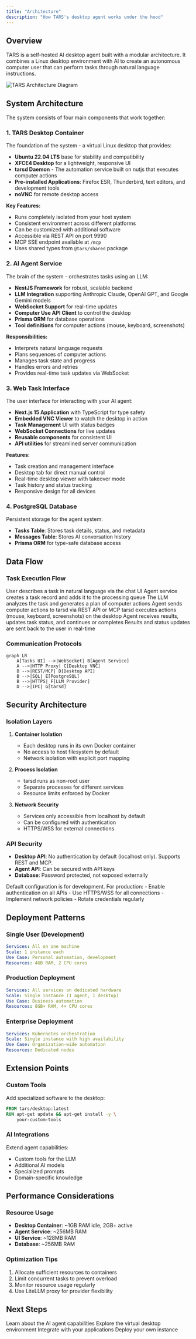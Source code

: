 ```yaml
---
title: "Architecture"
description: "How TARS's desktop agent works under the hood"
---
```


## Overview

TARS is a self-hosted AI desktop agent built with a modular architecture. It combines a Linux desktop environment with AI to create an autonomous computer user that can perform tasks through natural language instructions.

<img
  src="/images/agent-architecture.png"
  alt="TARS Architecture Diagram"
  className="w-full max-w-4xl"
/>

## System Architecture

The system consists of four main components that work together:

### 1. TARS Desktop Container
The foundation of the system - a virtual Linux desktop that provides:

- **Ubuntu 22.04 LTS** base for stability and compatibility
- **XFCE4 Desktop** for a lightweight, responsive UI
- **tarsd Daemon** - The automation service built on nutjs that executes computer actions
- **Pre-installed Applications**: Firefox ESR, Thunderbird, text editors, and development tools
- **noVNC** for remote desktop access

**Key Features:**
- Runs completely isolated from your host system
- Consistent environment across different platforms
- Can be customized with additional software
- Accessible via REST API on port 9990
- MCP SSE endpoint available at `/mcp`
- Uses shared types from `@tars/shared` package

### 2. AI Agent Service
The brain of the system - orchestrates tasks using an LLM:

- **NestJS Framework** for robust, scalable backend
- **LLM Integration** supporting Anthropic Claude, OpenAI GPT, and Google Gemini models
- **WebSocket Support** for real-time updates
- **Computer Use API Client** to control the desktop
- **Prisma ORM** for database operations
- **Tool definitions** for computer actions (mouse, keyboard, screenshots)

**Responsibilities:**
- Interprets natural language requests
- Plans sequences of computer actions
- Manages task state and progress
- Handles errors and retries
- Provides real-time task updates via WebSocket

### 3. Web Task Interface
The user interface for interacting with your AI agent:

- **Next.js 15 Application** with TypeScript for type safety
- **Embedded VNC Viewer** to watch the desktop in action
- **Task Management** UI with status badges
- **WebSocket Connections** for live updates
- **Reusable components** for consistent UI
- **API utilities** for streamlined server communication

**Features:**
- Task creation and management interface
- Desktop tab for direct manual control
- Real-time desktop viewer with takeover mode
- Task history and status tracking
- Responsive design for all devices

### 4. PostgreSQL Database
Persistent storage for the agent system:

- **Tasks Table**: Stores task details, status, and metadata
- **Messages Table**: Stores AI conversation history
- **Prisma ORM** for type-safe database access

## Data Flow

### Task Execution Flow

<Steps>
  <Step title="User Input">
    User describes a task in natural language via the chat UI
  </Step>
  <Step title="Task Creation">
    Agent service creates a task record and adds it to the processing queue
  </Step>
  <Step title="AI Planning">
    The LLM analyzes the task and generates a plan of computer actions
  </Step>
  <Step title="Action Execution">
    Agent sends computer actions to tarsd via REST API or MCP
  </Step>
  <Step title="Desktop Automation">
    tarsd executes actions (mouse, keyboard, screenshots) on the desktop
  </Step>
  <Step title="Result Processing">
    Agent receives results, updates task status, and continues or completes
  </Step>
  <Step title="User Feedback">
    Results and status updates are sent back to the user in real-time
  </Step>
</Steps>

### Communication Protocols

```mermaid
graph LR
    A[Tasks UI] -->|WebSocket| B[Agent Service]
    A -->|HTTP Proxy| C[Desktop VNC]
    B -->|REST/MCP| D[Desktop API]
    B -->|SQL| E[PostgreSQL]
    B -->|HTTPS| F[LLM Provider]
    D -->|IPC| G[tarsd]
```

## Security Architecture

### Isolation Layers

1. **Container Isolation**
   - Each desktop runs in its own Docker container
   - No access to host filesystem by default
   - Network isolation with explicit port mapping

2. **Process Isolation**
   - tarsd runs as non-root user
   - Separate processes for different services
   - Resource limits enforced by Docker

3. **Network Security**
   - Services only accessible from localhost by default
   - Can be configured with authentication
   - HTTPS/WSS for external connections

### API Security

 - **Desktop API**: No authentication by default (localhost only). Supports REST and MCP.
- **Agent API**: Can be secured with API keys
- **Database**: Password protected, not exposed externally

<Warning>
  Default configuration is for development. For production:
  - Enable authentication on all APIs
  - Use HTTPS/WSS for all connections
  - Implement network policies
  - Rotate credentials regularly
</Warning>

## Deployment Patterns

### Single User (Development)
```yaml
Services: All on one machine
Scale: 1 instance each
Use Case: Personal automation, development
Resources: 4GB RAM, 2 CPU cores
```

### Production Deployment
```yaml
Services: All services on dedicated hardware
Scale: Single instance (1 agent, 1 desktop)
Use Case: Business automation
Resources: 8GB+ RAM, 4+ CPU cores
```

### Enterprise Deployment
```yaml
Services: Kubernetes orchestration
Scale: Single instance with high availability
Use Case: Organization-wide automation
Resources: Dedicated nodes
```

## Extension Points

### Custom Tools
Add specialized software to the desktop:
```dockerfile
FROM tars/desktop:latest
RUN apt-get update && apt-get install -y \
    your-custom-tools
```

### AI Integrations
Extend agent capabilities:
- Custom tools for the LLM
- Additional AI models
- Specialized prompts
- Domain-specific knowledge

## Performance Considerations

### Resource Usage
- **Desktop Container**: ~1GB RAM idle, 2GB+ active
- **Agent Service**: ~256MB RAM
- **UI Service**: ~128MB RAM
- **Database**: ~256MB RAM

### Optimization Tips
1. Allocate sufficient resources to containers
2. Limit concurrent tasks to prevent overload
3. Monitor resource usage regularly
4. Use LiteLLM proxy for provider flexibility

## Next Steps

<CardGroup cols={2}>
  <Card title="Agent System" icon="robot" href="/core-concepts/agent-system">
    Learn about the AI agent capabilities
  </Card>
  <Card title="Desktop Environment" icon="desktop" href="/core-concepts/desktop-environment">
    Explore the virtual desktop environment
  </Card>
  <Card title="API Reference" icon="code" href="/api-reference/introduction">
    Integrate with your applications
  </Card>
  <Card title="Deployment Guide" icon="rocket" href="/quickstart">
    Deploy your own instance
  </Card>
</CardGroup>
